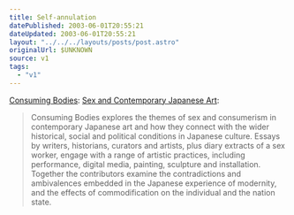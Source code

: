 ```yaml
---
title: Self-annulation
datePublished: 2003-06-01T20:55:21
dateUpdated: 2003-06-01T20:55:21
layout: "../../../layouts/posts/post.astro"
originalUrl: $UNKNOWN
source: v1
tags:
  - "v1"
---
```


[Consuming Bodies][1]: [Sex and Contemporary Japanese Art][2]:

> Consuming Bodies explores the themes of sex and consumerism in contemporary Japanese art and how they connect with the wider historical, social and political conditions in Japanese culture. Essays by writers, historians, curators and artists, plus diary extracts of a sex worker, engage with a range of artistic practices, including performance, digital media, painting, sculpture and installation. Together the contributors examine the contradictions and ambivalences embedded in the Japanese experience of modernity, and the effects of commodification on the individual and the nation state.

[1]: http://www.reaktionbooks.co.uk/titles/non_consumin.html "Reaktion Books: Consuming Bodies"
[2]: http://www.amazon.co.uk/exec/obidos/ASIN/1861891474/ohsky "Amazon.co.uk: Consuming Bodies"
